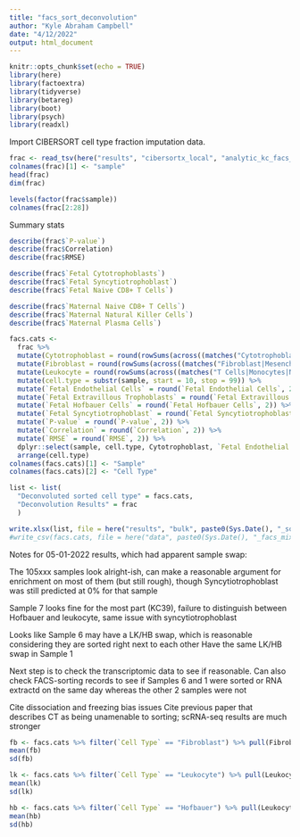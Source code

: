 ```yaml
---
title: "facs_sort_deconvolution"
author: "Kyle Abraham Campbell"
date: "4/12/2022"
output: html_document
---
```


```r
knitr::opts_chunk$set(echo = TRUE)
library(here)
library(factoextra)
library(tidyverse)
library(betareg)
library(boot)
library(psych)
library(readxl)
```

Import CIBERSORT cell type fraction imputation data.
```r
frac <- read_tsv(here("results", "cibersortx_local", "analytic_kc_facs_mixtures", "CIBERSORTx_Adjusted.txt"))
colnames(frac)[1] <- "sample"
head(frac)
dim(frac)
```

```r
levels(factor(frac$sample))
colnames(frac[2:28])
```

Summary stats
```r
describe(frac$`P-value`)
describe(frac$Correlation)
describe(frac$RMSE)
```

```r
describe(frac$`Fetal Cytotrophoblasts`)
describe(frac$`Fetal Syncytiotrophoblast`)
describe(frac$`Fetal Naive CD8+ T Cells`)
```

```r
describe(frac$`Maternal Naive CD8+ T Cells`)
describe(frac$`Maternal Natural Killer Cells`)
describe(frac$`Maternal Plasma Cells`)
```

```r
facs.cats <-
  frac %>%
  mutate(Cytotrophoblast = round(rowSums(across((matches("Cytotrophoblast")))), 2)) %>%
  mutate(Fibroblast = round(rowSums(across((matches("Fibroblast|Mesenchymal")))), 2)) %>%
  mutate(Leukocyte = round(rowSums(across((matches("T Cells|Monocytes|Natural Killer|B Cells|Dendritic Cells|Plasma Cells")))), 2)) %>%
  mutate(cell.type = substr(sample, start = 10, stop = 99)) %>%
  mutate(`Fetal Endothelial Cells` = round(`Fetal Endothelial Cells`, 2)) %>%
  mutate(`Fetal Extravillous Trophoblasts` = round(`Fetal Extravillous Trophoblasts`, 2)) %>%
  mutate(`Fetal Hofbauer Cells` = round(`Fetal Hofbauer Cells`, 2)) %>%
  mutate(`Fetal Syncytiotrophoblast` = round(`Fetal Syncytiotrophoblast`, 2)) %>%
  mutate(`P-value` = round(`P-value`, 2)) %>%
  mutate(`Correlation` = round(`Correlation`, 2)) %>%
  mutate(`RMSE` = round(`RMSE`, 2)) %>%
  dplyr::select(sample, cell.type, Cytotrophoblast, `Fetal Endothelial Cells`, `Fetal Extravillous Trophoblasts`, `Fetal Hofbauer Cells`, Fibroblast, Leukocyte, `Fetal Syncytiotrophoblast`) %>%
  arrange(cell.type)
colnames(facs.cats)[1] <- "Sample"
colnames(facs.cats)[2] <- "Cell Type"
```

```r
list <- list(
  "Deconvoluted sorted cell type" = facs.cats,
  "Deconvolution Results" = frac
  )

write.xlsx(list, file = here("results", "bulk", paste0(Sys.Date(), "_sorted_deconvolution_res.xlsx")))
#write_csv(facs.cats, file = here("data", paste0(Sys.Date(), "_facs_mixtures_deconvoluted.csv")))
```

Notes for 05-01-2022 results, which had apparent sample swap:

The 105xxx samples look alright-ish, can make a reasonable argument for enrichment on most of them (but still rough), though Syncytiotrophoblast was still predicted at 0% for that sample

Sample 7 looks fine for the most part (KC39), failure to distinguish between Hofbauer and leukocyte, same issue with syncytiotrophoblast

Looks like Sample 6 may have a LK/HB swap, which is reasonable considering they are sorted right next to each other
Have the same LK/HB swap in Sample 1 

Next step is to check the transcriptomic data to see if reasonable.
Can also check FACS-sorting records to see if Samples 6 and 1 were sorted or RNA extractd on the same day whereas the other 2 samples were not

Cite dissociation and freezing bias issues
Cite previous paper that describes CT as being unamenable to sorting; scRNA-seq results are much stronger 

```r
fb <- facs.cats %>% filter(`Cell Type` == "Fibroblast") %>% pull(Fibroblast)
mean(fb)
sd(fb)
```

```r
lk <- facs.cats %>% filter(`Cell Type` == "Leukocyte") %>% pull(Leukocyte)
mean(lk)
sd(lk)
```
```r
hb <- facs.cats %>% filter(`Cell Type` == "Hofbauer") %>% pull(Leukocyte)
mean(hb)
sd(hb)
```

